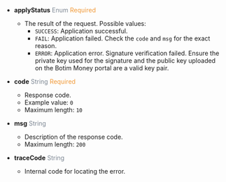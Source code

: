 
- **applyStatus** <font color='#7d8793'>Enum</font> <font color='#f19938'>Required</font>  
  - The result of the request. Possible values:  
    - `SUCCESS`: Application successful.  
    - `FAIL`: Application failed. Check the `code` and `msg` for the exact reason.  
    - `ERROR`: Application error. Signature verification failed. Ensure the private key used for the signature and the public key uploaded on the Botim Money portal are a valid key pair.

- **code** <font color='#7d8793'>String</font> <font color='#f19938'>Required</font>  
  - Response code.  
  - Example value: `0`  
  - Maximum length: `10`

- **msg** <font color='#7d8793'>String</font>  
  - Description of the response code.  
  - Maximum length: `200`

- **traceCode** <font color='#7d8793'>String</font>  
  - Internal code for locating the error.
